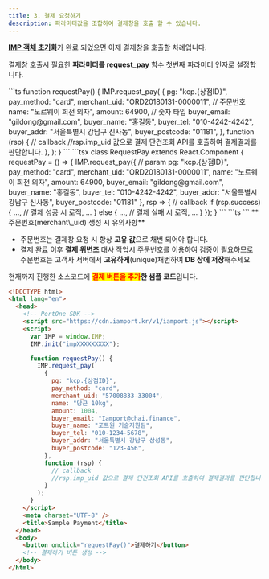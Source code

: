 ```yaml
---
title: 3. 결제 요청하기
description: 파라미터값을 조합하여 결제창을 호출 할 수 있습니다.
---
```



[**IMP 객체 초기화**](2)가 완료 되었으면 이제 결제창을 호출할 차례입니다.

결제창 호출시 필요한 [**파라미터**](../../sdk/javascript-sdk/payrq)**를 request_pay** 함수 첫번째 파라미터 인자로 설정합니다.

<Tabs>
<Tab title="JavaScript">
```ts
function requestPay() {
  IMP.request_pay(
    {
      pg: "kcp.{상점ID}",
      pay_method: "card",
      merchant_uid: "ORD20180131-0000011", // 주문번호
      name: "노르웨이 회전 의자",
      amount: 64900, // 숫자 타입
      buyer_email: "gildong@gmail.com",
      buyer_name: "홍길동",
      buyer_tel: "010-4242-4242",
      buyer_addr: "서울특별시 강남구 신사동",
      buyer_postcode: "01181",
    },
    function (rsp) {
      // callback
      //rsp.imp_uid 값으로 결제 단건조회 API를 호출하여 결제결과를 판단합니다.
    },
  );
}
```

</Tab>

<Tab title="React.js">
```tsx
class RequestPay extends React.Component {
  requestPay = () => {
    IMP.request_pay({ // param
      pg: "kcp.{상점ID}",
      pay_method: "card",
      merchant_uid: "ORD20180131-0000011",
      name: "노르웨이 회전 의자",
      amount: 64900,
      buyer_email: "gildong@gmail.com",
      buyer_name: "홍길동",
      buyer_tel: "010-4242-4242",
      buyer_addr: "서울특별시 강남구 신사동",
      buyer_postcode: "01181"
    }, rsp => { // callback
      if (rsp.success) {
        ...,
        // 결제 성공 시 로직,
        ...
      } else {
        ...,
        // 결제 실패 시 로직,
        ...
      }
    });
  }
```

</Tab>

<Tab title="Vue.js">
```ts
<script>
  export default {
    methods: {
      requestPay: function () {
        IMP.request_pay({ // param
          pg: "kcp.{상점ID}",
          pay_method: "card",
          merchant_uid: "ORD20180131-0000011",
          name: "노르웨이 회전 의자",
          amount: 64900,
          buyer_email: "gildong@gmail.com",
          buyer_name: "홍길동",
          buyer_tel: "010-4242-4242",
          buyer_addr: "서울특별시 강남구 신사동",
          buyer_postcode: "01181"
        }, rsp => { // callback
          if (rsp.success) {
            ...,
            // 결제 성공 시 로직,
            ...
          } else {
            ...,
            // 결제 실패 시 로직,
            ...
          }
        });
      }
    }
  }
</script>
```

</Tab>
</Tabs>

<Hint style="info">
**주문번호(merchant\_uid) 생성 시 유의사항**

- 주문번호는 결제창 요청 시 항상 **고유 값**으로 채번 되어야 합니다.
- 결제 완료 이후 **결제 위변조** 대사 작업시 주문번호를 이용하여 검증이 필요하므로 주문번호는 고객사 서버에서 **고유하게**(unique)채번하여 **DB 상에 저장**해주세요

</Hint>

현재까지 진행한 소스코드에 <mark style="color:red;">**결제 버튼을 추가**</mark>**한 샘플 코드**입니다.

```html title="sample.html"
<!DOCTYPE html>
<html lang="en">
  <head>
    <!-- PortOne SDK -->
    <script src="https://cdn.iamport.kr/v1/iamport.js"></script>
    <script>
      var IMP = window.IMP;
      IMP.init("impXXXXXXXXX");

      function requestPay() {
        IMP.request_pay(
          {
            pg: "kcp.{상점ID}",
            pay_method: "card",
            merchant_uid: "57008833-33004",
            name: "당근 10kg",
            amount: 1004,
            buyer_email: "Iamport@chai.finance",
            buyer_name: "포트원 기술지원팀",
            buyer_tel: "010-1234-5678",
            buyer_addr: "서울특별시 강남구 삼성동",
            buyer_postcode: "123-456",
          },
          function (rsp) {
            // callback
            //rsp.imp_uid 값으로 결제 단건조회 API를 호출하여 결제결과를 판단합니다.
          }
        );
      }
    </script>
    <meta charset="UTF-8" />
    <title>Sample Payment</title>
  </head>
  <body>
    <button onclick="requestPay()">결제하기</button>
    <!-- 결제하기 버튼 생성 -->
  </body>
</html>
```

<Youtube videoId="Gq7r5AUoMKs" caption="결제하기 버튼 생성 및 결제창 호출" />
